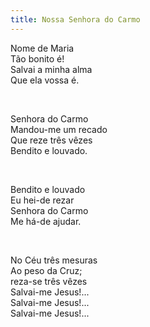```yaml
---
title: Nossa Senhora do Carmo
---
```


<div class="not-content">

Nome de Maria  
Tão bonito é!  
Salvai a minha alma  
Que ela vossa é.

<br />

Senhora do Carmo  
Mandou-me um recado  
Que reze três vêzes  
Bendito e louvado.

<br />

Bendito e louvado  
Eu hei-de rezar  
Senhora do Carmo  
Me há-de ajudar.

<br />

No Céu três mesuras  
Ao peso da Cruz;  
reza-se três vêzes  
Salvai-me Jesus!...  
Salvai-me Jesus!...  
Salvai-me Jesus!...

</div>
